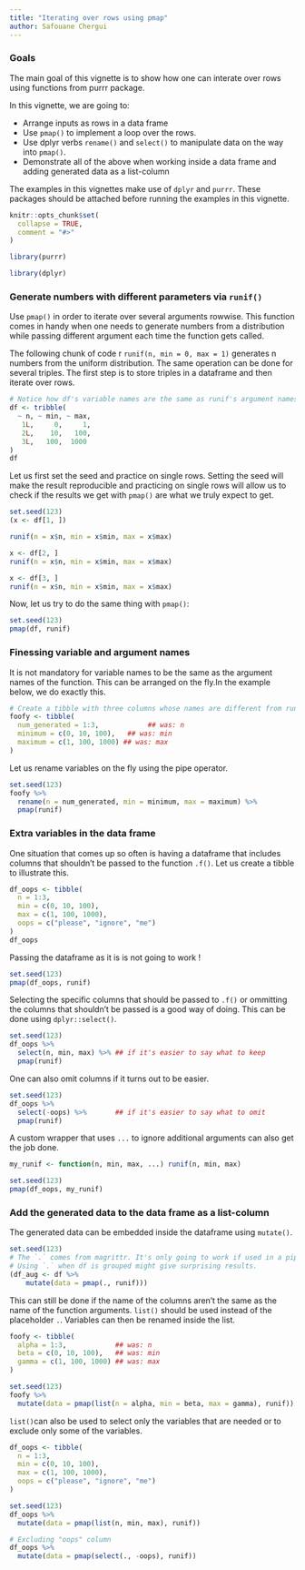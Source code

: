 ```yaml
---
title: "Iterating over rows using pmap"
author: Safouane Chergui
---
```


### Goals

The main goal of this vignette is to show how one can interate over rows using functions from purrr package. 

In this vignette, we are going to:

- Arrange inputs as rows in a data frame
- Use `pmap()` to implement a loop over the rows.
- Use dplyr verbs `rename()` and `select()` to manipulate data on the way into `pmap()`.
- Demonstrate all of the above when working inside a data frame and adding generated data as a list-column

The examples in this vignettes make use of `dplyr` and `purrr`. These packages should be attached before running the examples in this vignette.

```r
knitr::opts_chunk$set(
  collapse = TRUE,
  comment = "#>"
)
```

```r
library(purrr)
```

```r
library(dplyr)
```

### Generate numbers with different parameters  via `runif()`

Use `pmap()` in order to iterate over several arguments rowwise. This function comes in handy when one needs to generate numbers from a distribution while passing different argument each time the function gets called.

The following chunk of code r `runif(n, min = 0, max = 1)` generates n numbers from the uniform distribution. The same operation can be done for several triples. 
The first step is to store triples in a dataframe and then iterate over rows.

```r
# Notice how df's variable names are the same as runif's argument names.
df <- tribble(
  ~ n, ~ min, ~ max,
   1L,     0,     1,
   2L,    10,   100,
   3L,   100,  1000
)
df
```

Let us first set the seed and practice on single rows. Setting the seed will make the result reproducible and practicing on single rows will allow us to check if the results we get with `pmap()` are what we truly expect to get.

```r
set.seed(123)
(x <- df[1, ])

runif(n = x$n, min = x$min, max = x$max)

x <- df[2, ]
runif(n = x$n, min = x$min, max = x$max)

x <- df[3, ]
runif(n = x$n, min = x$min, max = x$max)

```

Now, let us try to do the same thing with `pmap()`:

```r
set.seed(123)
pmap(df, runif)
```

### Finessing variable and argument names

It is not mandatory for variable names to be the same as the argument names of the function. This can be arranged on the fly.In the example below, we do exactly this.

```r
# Create a tibble with three columns whose names are different from runif argument names
foofy <- tibble(
  num_generated = 1:3,            ## was: n
  minimum = c(0, 10, 100),   ## was: min
  maximum = c(1, 100, 1000) ## was: max
)
```

Let us rename variables on the fly using the pipe operator.

```r
set.seed(123)
foofy %>%
  rename(n = num_generated, min = minimum, max = maximum) %>%
  pmap(runif)
```

### Extra variables in the data frame

One situation that comes up so often is having a dataframe that includes columns that shouldn't be passed to the function `.f()`. Let us create a tibble to illustrate this.

```r
df_oops <- tibble(
  n = 1:3,
  min = c(0, 10, 100),
  max = c(1, 100, 1000),
  oops = c("please", "ignore", "me")
)
df_oops
```

Passing the dataframe as it is is not going to work !

```r
set.seed(123)
pmap(df_oops, runif)
```

Selecting the specific columns that should be passed to `.f()` or ommitting the columns that shouldn't be passed is a good way of doing. This can be done using `dplyr::select()`.

```r
set.seed(123)
df_oops %>%
  select(n, min, max) %>% ## if it's easier to say what to keep
  pmap(runif)
```

One can also omit columns if it turns out to be easier.

```r
set.seed(123)
df_oops %>%
  select(-oops) %>%       ## if it's easier to say what to omit
  pmap(runif)
```

A custom wrapper that uses `...` to ignore additional arguments can also get the job done.

```r
my_runif <- function(n, min, max, ...) runif(n, min, max)

set.seed(123)
pmap(df_oops, my_runif)
```

### Add the generated data to the data frame as a list-column

The generated data can be embedded inside the dataframe using `mutate()`.

```r
set.seed(123)
# The `.` comes from magrittr. It's only going to work if used in a pipe.
# Using `.` when df is grouped might give surprising results.
(df_aug <- df %>%
    mutate(data = pmap(., runif)))
```

This can still be done if the name of the columns aren't the same as the name of the function arguments. `list()` should be used instead of the placeholder `.`. Variables can then be renamed inside the list.

```r
foofy <- tibble(
  alpha = 1:3,            ## was: n
  beta = c(0, 10, 100),   ## was: min
  gamma = c(1, 100, 1000) ## was: max
)

set.seed(123)
foofy %>%
  mutate(data = pmap(list(n = alpha, min = beta, max = gamma), runif))
```

`list()`can also be used to select only the variables that are needed or to exclude only some of the variables.

```r
df_oops <- tibble(
  n = 1:3,
  min = c(0, 10, 100),
  max = c(1, 100, 1000),
  oops = c("please", "ignore", "me")
)

set.seed(123)
df_oops %>%
  mutate(data = pmap(list(n, min, max), runif))

# Excluding "oops" column
df_oops %>%
  mutate(data = pmap(select(., -oops), runif))
```


